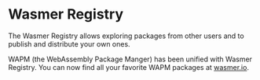 
# Wasmer Registry

The Wasmer Registry allows exploring packages from other users and to publish and distribute your own ones.

<Callout type="info">
    WAPM (the WebAssembly Package Manger) has been unified with Wasmer Registry. You can now find all your favorite WAPM packages at <a href="https://wasmer.io">wasmer.io</a>.
</Callout>

